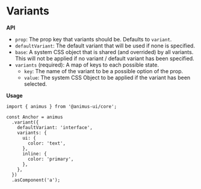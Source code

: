 # Variants

**API**

- `prop`: The prop key that variants should be. Defaults to `variant`.
- `defaultVariant`: The default variant that will be used if none is specified.
- `base`: A system CSS object that is shared (and overrided) by all variants. This will not be applied if no variant / default variant has been specified.
- `variants` (required): A map of keys to each possible state.
  - `key`: The name of the variant to be a possible option of the prop.
  - `value`: The system CSS Object to be applied if the variant has been selected.

**Usage**

```tsx
import { animus } from '@animus-ui/core';

const Anchor = animus
  .variant({
    defaultVariant: 'interface',
    variants: {
      ui: {
        color: 'text',
      },
      inline: {
        color: 'primary',
      },
    },
  })
  .asComponent('a');
```
